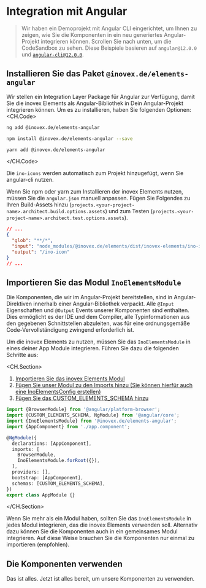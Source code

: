 
# Integration mit Angular

> Wir haben ein Demoprojekt mit Angular CLI eingerichtet, um Ihnen zu zeigen, wie Sie die Komponenten in ein neu generiertes Angular-Projekt integrieren können.
> Scrollen Sie nach unten, um die CodeSandbox zu sehen. Diese Beispiele basieren auf `angular@12.0.0` und [`angular-cli@12.0.0`](https://cli.angular.io/).

## Installieren Sie das Paket `@inovex.de/elements-angular`

Wir stellen ein Integration Layer Package für Angular zur Verfügung, damit Sie die inovex Elements als Angular-Bibliothek in Dein Angular-Projekt integrieren können.
Um es zu installieren, haben Sie folgenden Optionen:
<CH.Code>
  ```bash angular-cli
  ng add @inovex.de/elements-angular
  ```
  ```bash npm
  npm install @inovex.de/elements-angular --save
  ```
  ```bash yarn
  yarn add @inovex.de/elements-angular
  ```
</CH.Code>

Die `ino-icons` werden automatisch zum Projekt hinzugefügt, wenn Sie angular-cli nutzen.

Wenn Sie npm oder yarn zum Installieren der inovex Elements nutzen, müssen Sie die `angular.json` manuell anpassen.
Fügen Sie Folgendes zu Ihren Build-Assets hinzu (`projects.<your-project-name>.architect.build.options.assets`) und zum Testen (`projects.<your-project-name>.architect.test.options.assets`).

```json angular.json
// ...
{
  "glob": "**/*",
  "input": "node_modules/@inovex.de/elements/dist/inovex-elements/ino-icon",
  "output": "/ino-icon"
}
// ...
```

## Importieren Sie das Modul `InoElementsModule`

Die Komponenten, die wir im Angular-Projekt bereitstellen, sind in Angular-Direktiven innerhalb einer Angular-Bibliothek verpackt.
Alle `@Input` Eigenschaften und `@Output` Events unserer Komponenten sind enthalten.
Dies ermöglicht es der IDE und dem Compiler, alle Typinformationen aus den gegebenen Schnittstellen abzuleiten, was für eine ordnungsgemäße Code-Vervollständigung zwingend erforderlich ist.

Um die inovex Elements zu nutzen, müssen Sie das `InoElementsModule` in eines deiner App Module integrieren. Führen Sie dazu die folgenden Schritte aus:

<CH.Section>
1. [Importieren Sie das inovex Elements Modul](focus://3)
2. [Fügen Sie unser Modul zu den Imports hinzu (Sie können hierfür auch eine InoElementsConfig erstellen)](focus://10)
3. [Fügen Sie das CUSTOM_ELEMENTS_SCHEMA hinzu](focus://14)

```typescript app.module.ts
import {BrowserModule} from '@angular/platform-browser';
import {CUSTOM_ELEMENTS_SCHEMA, NgModule} from '@angular/core';
import {InoElementsModule} from '@inovex.de/elements-angular';
import {AppComponent} from './app.component';

@NgModule({
  declarations: [AppComponent],
  imports: [
    BrowserModule,
    InoElementsModule.forRoot({}),
  ],
  providers: [],
  bootstrap: [AppComponent],
  schemas: [CUSTOM_ELEMENTS_SCHEMA],
})
export class AppModule {}
```
</CH.Section>

Wenn Sie mehr als ein Modul haben, sollten Sie das `InoElementsModule` in jedes Modul integrieren, das die inovex Elements verwenden soll.
Alternativ dazu können Sie die Komponenten auch in ein gemeinsames Modul integrieren.
Auf diese Weise brauchen Sie die Komponenten nur einmal zu importieren (empfohlen).

## Die Komponenten verwenden

Das ist alles. Jetzt ist alles bereit, um unsere Komponenten zu verwenden.
